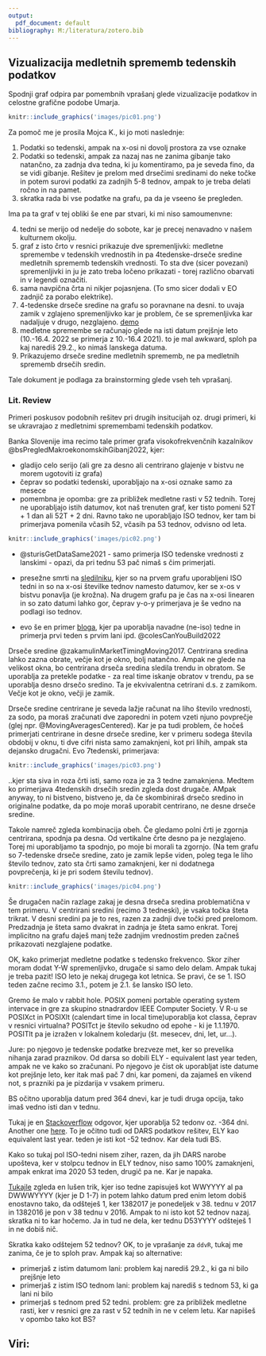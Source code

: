 ```yaml
---
output:
  pdf_document: default
bibliography: M:/literatura/zotero.bib
---
```



## Vizualizacija medletnih sprememb tedenskih podatkov


Spodnji graf odpira par pomembnih vprašanj glede vizualizacije podatkov in celostne grafične podobe Umarja. 


```r
knitr::include_graphics('images/pic01.png')
```


Za pomoč me je prosila Mojca K., ki jo moti naslednje: 

1. Podatki so tedenski, ampak na x-osi ni dovolj prostora za vse oznake
2. Podatki so tedenski, ampak za nazaj nas ne zanima gibanje tako natančno, za zadnja dva tedna, ki ju komentiramo, pa je seveda fino, da se vidi gibanje. Rešitev je prelom med drsečimi sredinami do neke točke in potem surovi podatki za zadnjih 5-8 tednov, ampak to je treba delati ročno in na pamet. 
3. skratka rada bi vse podatke na grafu, pa da je vseeno še pregleden. 

Ima pa ta graf v tej obliki še ene par stvari, ki mi niso samoumenvne:

4. tedni se merijo od nedelje do sobote, kar je precej nenavadno v našem kulturnem okolju.
5. graf z isto črto v resnici prikazuje dve spremenljivki: medletne spremembe v tedenskih vrednostih in pa 4tedenske-drseče sredine medletnih sprememb tedenskih vrednosti. To sta dve (sicer povezani) spremenljivki in ju je zato treba ločeno prikazati - torej različno obarvati in v legendi označiti.
6. sama navpična črta ni nikjer pojasnjena. (To  smo sicer dodali v EO zadnjič za porabo elektrike). 
7. 4-tedenske drseče sredine na grafu so poravnane na desni. to uvaja zamik v zglajeno spremenljivko kar je problem, če se spremenljivka kar nadaljuje v drugo, nezglajeno. [demo](https://tjeld.uia.no/shiny/valeriz/centered-vs-right/)
8. medletne spremembe se računajo glede na isti datum prejšnje leto (10.-16.4. 2022 se primerja z 10.-16.4 2021). to je mal awkward, sploh pa kaj narediš 29.2., ko nimaš lanskega datuma. 
9. Prikazujemo drseče sredine medletnih sprememb, ne pa medletnih sprememb drsečih sredin. 


Tale dokument je podlaga za brainstorming glede vseh teh vprašanj. 


### Lit. Review

Primeri poskusov podobnih rešitev pri drugih insitucijah oz. drugi primeri, ki se ukravrajao z medletnimi spremembami tedenskih podatkov. 


Banka Slovenije ima recimo tale primer grafa visokofrekvenčnih kazalnikov @bsPregledMakroekonomskihGibanj2022, kjer:

* gladijo celo serijo (ali gre za desno ali centrirano glajenje v bistvu ne morem ugotoviti iz grafa)
* čeprav so podatki tedenski, uporabljajo na x-osi oznake samo za mesece
* pomembna je opomba: gre za približek medletne rasti v 52 tednih. Torej ne uporabljajo istih datumov, kot naš trenuten graf, ker tisto pomeni 52T + 1 dan ali 52T + 2 dni. Ravno tako ne uporabljajo ISO tednov, ker tam bi primerjava pomenila včasih 52, včasih pa 53 tednov, odvisno od leta. 

```r
knitr::include_graphics('images/pic02.png')
```



* @sturisGetDataSame2021 - samo primerja ISO tedenske vrednosti z lanskimi - opazi, da pri tednu 53 pač nimaš s čim primerjati.
  
* presežne smrti na [sledilniku](https://covid-19.sledilnik.org/sl/stats#excess-deaths-chart), kjer so na prvem grafu uporabljeni ISO tedni in so na x-osi številke tednov namesto datumov, ker se x-os v bistvu ponavlja (je krožna). Na drugem grafu pa je čas na x-osi linearen in so zato datumi lahko gor, čeprav y-o-y primerjava je še vedno na podlagi iso tednov. 

* evo še en primer [bloga](https://donnacoles.home.blog/2022/01/14/can-you-build-a-weekly-year-over-year-line-chart/), kjer pa uporablja navadne (ne-iso) tedne in primerja prvi teden s prvim lani ipd. @colesCanYouBuild2022

Drseče sredine @zakamulinMarketTimingMoving2017. Centrirana sredina lahko zazna obrate, večje kot je okno, bolj natančno. Ampak ne glede na velikost okna, bo centrirana drseča sredina sledila trendu in obratom. Se uporablja za pretekle podatke - za real time iskanje obratov v trendu, pa se uporablja desno drsečo sredino. Ta je ekvivalentna cetrirani d.s. z zamikom. Večje kot je okno, večji je zamik. 

Drseče sredine centrirane je seveda lažje računat na liho število vrednosti, za sodo, pa moraš  zračunati dve zaporedni in potem vzeti njuno povprečje (glej npr. @MovingAveragesCentered). Kar je pa tudi problem, če hočeš primerjati centrirane in desne drseče sredine, ker v primeru sodega števila obdobij v oknu, ti dve cifri nista samo zamaknjeni, kot pri lihih, ampak sta dejansko drugačni. Evo 7tedenski, primerjava: 

```r
knitr::include_graphics('images/pic03.png')
```

..kjer sta siva in roza črti isti, samo roza je za 3 tedne zamaknjena. Medtem ko primerjava 4tedenskih drsečih sredin zgleda dost drugače. AMpak anyway, to ni bistveno, bistveno je, da če skombiniraš drsečo sredino in originalne podatke, da po moje moraš uporabit centrirano, ne desne drseče sredine. 

Takole namreč zgleda kombinacija obeh. Če gledamo polni črti je zgornja centrirana, spodnja pa desna. Od vertikalne črte desno pa je nezglajeno. Torej mi uporabljamo ta spodnjo, po moje bi morali ta zgornjo. (Na tem grafu so 7-tedenske drseče sredine, zato je zamik lepše viden, poleg tega le liho število tednov, zato sta črti samo zamaknjeni, ker ni dodatnega povprečenja, ki je pri sodem številu tednov). 

```r
knitr::include_graphics('images/pic04.png')
```

Še drugačen način razlage zakaj je desna drseča sredina problematična v tem primeru. V centrirani sredini (recimo 3 tedneski), je vsaka točka šteta trikrat. V desni sredini pa je to res, razen za zadnji dve točki pred prelomom. Predzadnja je šteta samo dvakrat in zadnja je šteta samo enkrat. Torej implicitno na grafu daješ manj teže zadnjim vrednostim preden začneš prikazovati nezglajene podatke. 

OK, kako primerjat medletne podatke s tedensko frekvenco. Skor ziher moram dodat Y-W spremenljivko, drugače si samo delo delam. Ampak tukaj je treba pazit! ISO leto je nekaj drugega kot letnica. Se pravi, če se 1. ISO teden začne recimo 3.1., potem je 2.1. še lansko ISO leto.                                                                                                                                         


Gremo še malo v rabbit hole. POSIX pomeni portable operating system intervace in gre za skupino stnadrardov IEEE Computer Society. V R-u se POSIXct in POSIXlt (calendart time in local time)uporablja kot classa, čeprav v resnici virtualna? POSITct je število sekudno od epohe - ki je 1.1.1970. POSITlt pa je izražen v lokalnem koledarju (št. mesecev, dni, let, ur...).


Jure: po njegovo je tedenske podatke brezveze met, ker so prevelika nihanja zarad praznikov. Od darsa so dobili ELY - equivalent last year teden, ampak ne ve kako so zračunani. Po njegovo je čist ok uporabljat iste datume kot prejšnje leto, ker itak maš pač 7 dni, kar pomeni, da zajameš en vikend not, s prazniki pa je pizdarija v vsakem primeru. 

BS očitno uporablja datum pred 364 dnevi, kar je tudi druga opcija, tako imaš vedno isti dan v tednu.


Tukaj je en [Stackoverflow](https://stackoverflow.com/a/41776747/801398) odgovor, kjer uporablja 52 tedonv oz. -364 dni. Another one [here](https://stackoverflow.com/a/33605755/801398). To je očitno tudi od DARS podatkov rešitev, ELY kao equivalent last year. teden je isti kot -52 tednov. Kar dela tudi BS.

Kako so tukaj pol ISO-tedni nisem ziher, razen, da jih DARS narobe upošteva, ker v stolpcu tednov in ELY tednov, niso samo 100% zamaknjeni, ampak enkrat ima 2020 53 teden, drugič pa ne. Kar je napaka. 

[Tukajle](https://summalai.com/?p=4036) zgleda en lušen trik, kjer iso tedne zapisuješ kot WWYYYY al pa DWWWYYYY (kjer je D 1-7) in potem lahko datum pred enim letom dobiš enostavno tako, da odšteješ 1, ker 1382017 je ponedeljek v 38. tednu v 2017 in 1382016 je pon v 38 tednu v 2016. Ampak to ni isto kot 52 tednov nazaj. skratka ni to kar hočemo. Ja in tud ne dela, ker tednu D53YYYY odšteješ 1 in ne dobiš nič. 

Skratka kako odštejem 52 tednov? OK, to je vprašanje za `ddvR`, tukaj me zanima, če je to sploh prav. Ampak kaj so alternative:

* primerjaš z istim datumom lani: problem kaj narediš 29.2., ki ga ni bilo prejšnje leto
* primerjaš z istim ISO tednom lani: problem kaj narediš s tednom 53, ki ga lani ni bilo
* primerjaš s tednom pred 52 tedni. problem: gre za približek medletne rasti, ker v resnici gre za rast v 52 tednih in ne v celem letu. Kar napišeš v opombo tako kot BS?




## Viri: 